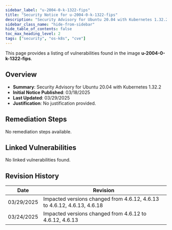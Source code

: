 ```yaml
---
sidebar_label: "u-2004-0-k-1322-fips"
title: "Security Notice for u-2004-0-k-1322-fips"
description: "Security Advisory for Ubuntu 20.04 with Kubernetes 1.32.2"
sidebar_class_name: "hide-from-sidebar"
hide_table_of_contents: false
toc_max_heading_level: 2
tags: ["security", "os-k8s", "cve"]
---
```


This page provides a listing of vulnerabilities found in the image **u-2004-0-k-1322-fips**.

## Overview

- **Summary**: Security Advisory for Ubuntu 20.04 with Kubernetes 1.32.2
- **Initial Notice Published**: 03/18/2025
- **Last Updated**: 03/29/2025
- **Justification**: No justification provided.

## Remediation Steps

No remediation steps available.

## Linked Vulnerabilities

<div class="auto-generated-table">

No linked vulnerabilities found.

</div>

## Revision History

| Date       | Revision                                                                |
| ---------- | ----------------------------------------------------------------------- |
| 03/29/2025 | Impacted versions changed from 4.6.12, 4.6.13 to 4.6.12, 4.6.13, 4.6.18 |
| 03/24/2025 | Impacted versions changed from 4.6.12 to 4.6.12, 4.6.13                 |
